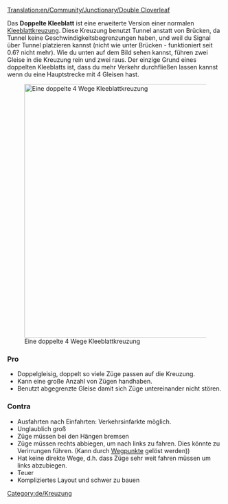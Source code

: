 [[Translation:en/Community/Junctionary/Double Cloverleaf]]

{{de/Kreuzungsmenü}}
Das '''Doppelte Kleeblatt''' ist eine erweiterte Version einer normalen [[de/Community/Junctionary/Kleeblatt|Kleeblattkreuzung]].
Diese Kreuzung benutzt Tunnel anstatt von Brücken, da Tunnel keine Geschwindigkeitsbegrenzungen haben, und weil du Signal über Tunnel platzieren kannst (nicht wie unter Brücken - funktioniert seit 0.6? nicht mehr).
Wie du unten auf dem Bild sehen kannst, führen zwei Gleise in die Kreuzung rein und zwei raus. Der einzige Grund eines doppelten Kleeblatts ist, dass du mehr Verkehr durchfließen lassen kannst wenn du eine Hauptstrecke mit 4 Gleisen hast.

[[File:en/Double cloverleaf.png|none|thumb|590px|Eine doppelte 4 Wege Kleeblattkreuzung]]

===Pro===
* Doppelgleisig, doppelt so viele Züge passen auf die Kreuzung.
* Kann eine große Anzahl von Zügen handhaben.
* Benutzt abgegrenzte Gleise damit sich Züge untereinander nicht stören.

===Contra===
* Ausfahrten nach Einfahrten: Verkehrsinfarkte möglich.
* Unglaublich groß
* Züge müssen bei den Hängen bremsen
* Züge müssen rechts abbiegen, um nach links zu fahren. Dies könnte zu Verirrungen führen. (Kann durch [[de/Wegpunkt|Wegpunkte]] gelöst werden))
* Hat keine direkte Wege, d.h. dass Züge sehr weit fahren müssen um links abzubiegen.
* Teuer
* Kompliziertes Layout und schwer zu bauen

[[Category:de/Kreuzung]]